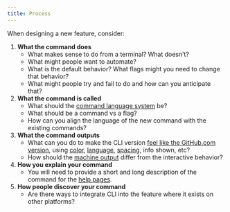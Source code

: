 ```yaml
---
title: Process
---
```



When designing a new feature, consider:

1. **What the command does**
	- What makes sense to do from a terminal? What doesn’t?
	- What might people want to automate?
	- What is the default behavior? What flags might you need to change that behavior?
	- What might people try and fail to do and how can you anticipate that?
2. **What the command is called**
	- What should the  [command language system](/foundations/language)  be?
	- What should be a command vs a flag?
	- How can you align the language of the new command with the existing commands?
3. **What the command outputs**
	- What can you do to make the CLI version [feel like the GitHub.com version](/principles#make-it-feel-like-github), using [color](/foundations/color), [language](/foundations/language), [spacing](/foundations/spacing), info shown, etc?
	- How should the [machine output](/foundations/scriptability) differ from the interactive behavior?
4. **How you explain your command**
	- You will need to provide a short and long description of the command for the [help pages](/components/help).
5. **How people discover your command**
	- Are there ways to integrate CLI into the feature where it exists on other platforms?
